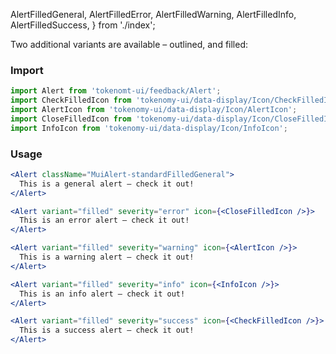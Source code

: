   AlertFilledGeneral,
  AlertFilledError,
  AlertFilledWarning,
  AlertFilledInfo,
  AlertFilledSuccess,
} from './index';

<Title>Alert Variants</Title>
<Subtitle>
  Two additional variants are available – outlined, and filled:
</Subtitle>

### Import

```jsx
import Alert from 'tokenomt-ui/feedback/Alert';
import CheckFilledIcon from 'tokenomy-ui/data-display/Icon/CheckFilledIcon';
import AlertIcon from 'tokenomy-ui/data-display/Icon/AlertIcon';
import CloseFilledIcon from 'tokenomy-ui/data-display/Icon/CloseFilledIcon';
import InfoIcon from 'tokenomy-ui/data-display/Icon/InfoIcon';
```

### Usage

<AlertFilledGeneral />

```jsx
<Alert className="MuiAlert-standardFilledGeneral">
  This is a general alert — check it out!
</Alert>
```

<AlertFilledError />

```jsx
<Alert variant="filled" severity="error" icon={<CloseFilledIcon />}>
  This is an error alert — check it out!
</Alert>
```

<AlertFilledWarning />

```jsx
<Alert variant="filled" severity="warning" icon={<AlertIcon />}>
  This is a warning alert — check it out!
</Alert>
```

<AlertFilledInfo />

```jsx
<Alert variant="filled" severity="info" icon={<InfoIcon />}>
  This is an info alert — check it out!
</Alert>
```

<AlertFilledSuccess />

```jsx
<Alert variant="filled" severity="success" icon={<CheckFilledIcon />}>
  This is a success alert — check it out!
</Alert>
```
